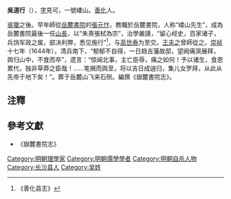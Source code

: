 '''吳道行'''（{{bd||?|1644年||}}），[[表字|字]]見可，一號嶁山。[[善化县|善化]]人。

[[吳獵|吳獵]]之後。早年師從[[岳麓書院|岳麓書院]]的[[張元忭|張元忭]]，教職於岳麓書院，人称“嵝山先生”，成為岳麓書院最後一任[[山長|山長]]，以“朱熹張栻為宗”，治學嚴謹，“留心经史，百家诸子，兵饷军政之属，部决利弊，悉见施行”<ref>《善化县志》</ref>，与[[高世泰|高世泰]]为至交。[[王夫之|王夫之]]曾師從之。[[崇祯|崇祯]]十七年（1644年），清兵南下，“郁郁不自得，一日趋吉藩故邸，望阙痛哭展拜，舆归山中，不食而卒”，遗言：“惊闻北事，主亡臣辱，痛之如何！予以诸生，食恩累代，独非草莽之臣哉！……笔搁而舆至，将以吉日成遄归，集儿女罗拜，从此从先帝于地下矣！”。葬于岳麓山飞来石侧。編撰《嶽麓書院志》。

==注釋==
{{reflist}}

==參考文獻==
* 《嶽麓書院志》

[[Category:明朝理學家|Category:明朝理學家]]
[[Category:明朝儒學學者|Category:明朝儒學學者]]
[[Category:明朝自杀人物|Category:明朝自杀人物]]
[[Category:长沙县人|Category:长沙县人]]
[[Category:吴姓|Category:吴姓]]